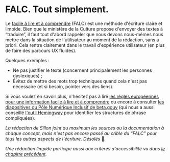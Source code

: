 # FALC. Tout simplement.

Le [facile à lire et à comprendre](https://www.culture.gouv.fr/Thematiques/Developpement-culturel/Culture-et-handicap/Facile-a-lire-et-a-comprendre-FALC-une-methode-utile) (FALC) est une méthode d'écriture claire et limpide. Bien que le ministère de la Culture propose d'envoyer des textes à “traduire”, il faut tout d'abord rappeler que nous devons nous-mêmes nous mettre dans la situation de l'utilisateur au moment de la rédaction, sans a priori. Cela rentre clairement dans le travail d'expérience utilisateur (en plus de faire des parcours UX fluides).

Quelques exemples :

- Ne pas justifier le texte (concernent principalement les personnes dyslexiques) ;
- Évitez de mettre des mots trop techniques quand cela n'est pas nécessaire (et si besoin, pointer vers des liens).

Si vous voulez en savoir plus, n'hésitez pas à lire [les règles européennes pour une information facile à lire et à comprendre](https://www.inclusion-europe.eu/wp-content/uploads/2017/06/FR_Information_for_all.pdf) ou encore à consulter [les diapositives du Pôle Numérique Inclusif de beta.gouv](https://docs.google.com/presentation/d/1ykD_SGTHNgMHyTewSqBQU0pTBJr3gLOeuNHvndGxd9k/) (qui nous a aussi conseillé [l'outil Hemingway](https://hemingwayapp.com/) pour identifier les structures de phrase compliquées).

_La rédaction de Sillon joint au maximum les sources ou la documentation à chaque concept, mais n'est pas encore passé au crible du “FALC” pour tous les autres aspects de l'écriture. Désolés_ 🙏*.*

_Une rédaction limpide participe aussi aux critères d'accessibilité vu dans [le chapitre précédent](accessibility-is-mandatory/index.mdx)._
